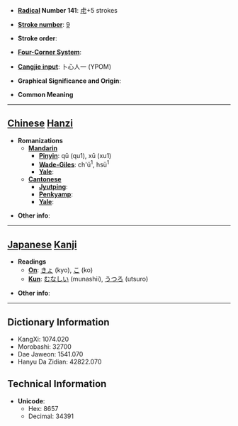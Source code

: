 * '''[[Wiktionary:Chinese radical index| Radical]] Number 141''': [[Wiktionary:Chinese radical index 虍|虍]]+5 strokes

* '''[[Wiktionary:Chinese total strokes index|Stroke number]]''': [[Wiktionary:Chinese total strokes index 9|9]]

* '''Stroke order''': 

* '''[[Wiktionary:Chinese four corner index|Four-Corner System]]''': 

* '''[[Wiktionary:Chinese Cangjie index|Cangjie input]]''': 卜心人一 (YPOM)

* '''Graphical Significance and Origin''': 

* '''Common Meaning'''

----

== [[Chinese]] [[Hanzi]] ==

* '''Romanizations'''
** '''[[Mandarin]]'''
*** '''[[Pinyin]]''': qū (qu1), xū (xu1)
*** '''[[Wade-Giles]]''': ch'ü<sup>1</sup>, hsü<sup>1</sup>
*** '''[[Yale]]''': 
** '''[[Cantonese]]'''
*** '''[[Jyutping]]''':
*** '''[[Penkyamp]]''': 
*** '''[[Yale]]''': 

* '''Other info''': 

----

== [[Japanese]] [[Kanji]] ==

* '''Readings'''
** '''[[On]]''': [[きょ]] (kyo), [[こ]] (ko)
** '''[[Kun]]''': [[むなしい]] (munashii), [[うつろ]] (utsuro)

* '''Other info''':  

----

== Dictionary Information ==

* KangXi: 1074.020
* Morobashi: 32700
* Dae Jaweon: 1541.070
* Hanyu Da Zidian: 42822.070

== Technical Information ==

* '''Unicode''':
** Hex: 8657
** Decimal: 34391
